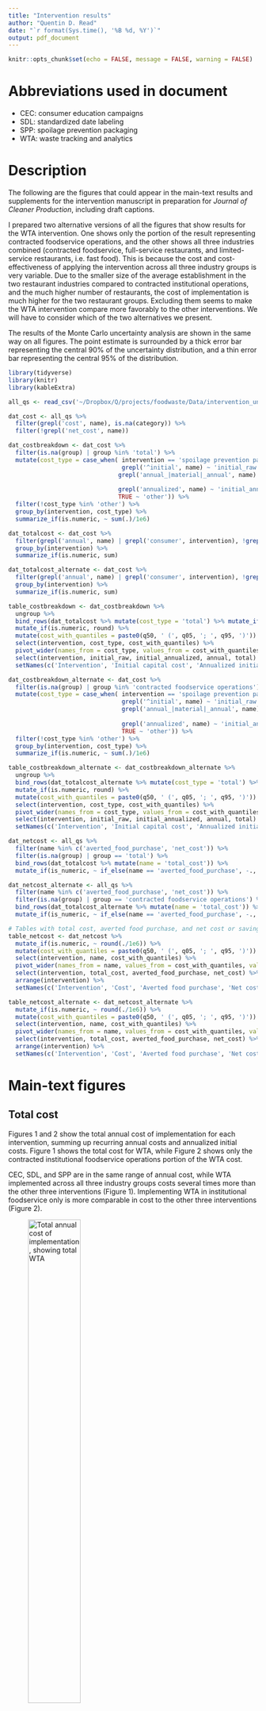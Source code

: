 ```yaml
---
title: "Intervention results"
author: "Quentin D. Read"
date: "`r format(Sys.time(), '%B %d, %Y')`"
output: pdf_document
---
```


```r
knitr::opts_chunk$set(echo = FALSE, message = FALSE, warning = FALSE)
```

# Abbreviations used in document

* CEC: consumer education campaigns
* SDL: standardized date labeling
* SPP: spoilage prevention packaging
* WTA: waste tracking and analytics

# Description

The following are the figures that could appear in the main-text results and supplements for the intervention manuscript in preparation for *Journal of Cleaner Production*, including draft captions.

I prepared two alternative versions of all the figures that show results for the WTA intervention. One shows only the portion of the result representing contracted foodservice operations, and the other shows all three industries combined (contracted foodservice, full-service restaurants, and limited-service restaurants, i.e. fast food). This is because the cost and cost-effectiveness of applying the intervention across all three industry groups is very variable. Due to the smaller size of the average establishment in the two restaurant industries compared to contracted institutional operations, and the much higher number of restaurants, the cost of implementation is much higher for the two restaurant groups. Excluding them seems to make the WTA intervention compare more favorably to the other interventions. We will have to consider which of the two alternatives we present.

The results of the Monte Carlo uncertainty analysis are shown in the same way on all figures. The point estimate is surrounded by a thick error bar representing the central 90% of the uncertainty distribution, and a thin error bar representing the central 95% of the distribution.

```r
library(tidyverse)
library(knitr)
library(kableExtra)

all_qs <- read_csv('~/Dropbox/Q/projects/foodwaste/Data/intervention_uncertainty/intervention_quantiles.csv')

dat_cost <- all_qs %>%
  filter(grepl('cost', name), is.na(category)) %>%
  filter(!grepl('net_cost', name))

dat_costbreakdown <- dat_cost %>%
  filter(is.na(group) | group %in% 'total') %>%
  mutate(cost_type = case_when( intervention == 'spoilage prevention packaging' & name == 'total_annual_cost' ~ 'other',
                                grepl('^initial', name) ~ 'initial_raw',
                               grepl('annual_|material|_annual', name) ~ 'annual',
                              
                               grepl('annualized', name) ~ 'initial_annualized',
                               TRUE ~ 'other')) %>%
  filter(!cost_type %in% 'other') %>%
  group_by(intervention, cost_type) %>%
  summarize_if(is.numeric, ~ sum(.)/1e6)

dat_totalcost <- dat_cost %>%
  filter(grepl('annual', name) | grepl('consumer', intervention), !grepl('content|media', name), name != 'annualized_initial_cost', is.na(group) | group == 'total') %>%
  group_by(intervention) %>%
  summarize_if(is.numeric, sum)

dat_totalcost_alternate <- dat_cost %>%
  filter(grepl('annual', name) | grepl('consumer', intervention), !grepl('content|media', name), name != 'annualized_initial_cost', is.na(group) | group == 'contracted foodservice operations') %>%
  group_by(intervention) %>%
  summarize_if(is.numeric, sum)

table_costbreakdown <- dat_costbreakdown %>%
  ungroup %>%
  bind_rows(dat_totalcost %>% mutate(cost_type = 'total') %>% mutate_if(is.numeric, ~ round(./1e6))) %>%
  mutate_if(is.numeric, round) %>%
  mutate(cost_with_quantiles = paste0(q50, ' (', q05, '; ', q95, ')')) %>%
  select(intervention, cost_type, cost_with_quantiles) %>%
  pivot_wider(names_from = cost_type, values_from = cost_with_quantiles, values_fill = list(cost_with_quantiles = "--")) %>%
  select(intervention, initial_raw, initial_annualized, annual, total) %>%
  setNames(c('Intervention', 'Initial capital cost', 'Annualized initial cost', 'Annual cost', 'Total (annualized + annual) cost')) 

dat_costbreakdown_alternate <- dat_cost %>%
  filter(is.na(group) | group %in% 'contracted foodservice operations') %>%
  mutate(cost_type = case_when( intervention == 'spoilage prevention packaging' & name == 'total_annual_cost' ~ 'other',
                                grepl('^initial', name) ~ 'initial_raw',
                                grepl('annual_|material|_annual', name) ~ 'annual',
                                
                                grepl('annualized', name) ~ 'initial_annualized',
                                TRUE ~ 'other')) %>%
  filter(!cost_type %in% 'other') %>%
  group_by(intervention, cost_type) %>%
  summarize_if(is.numeric, ~ sum(.)/1e6)

table_costbreakdown_alternate <- dat_costbreakdown_alternate %>%
  ungroup %>%
  bind_rows(dat_totalcost_alternate %>% mutate(cost_type = 'total') %>% mutate_if(is.numeric, ~ round(./1e6))) %>%
  mutate_if(is.numeric, round) %>%
  mutate(cost_with_quantiles = paste0(q50, ' (', q05, '; ', q95, ')')) %>%
  select(intervention, cost_type, cost_with_quantiles) %>%
  pivot_wider(names_from = cost_type, values_from = cost_with_quantiles, values_fill = list(cost_with_quantiles = "--")) %>%
  select(intervention, initial_raw, initial_annualized, annual, total) %>%
  setNames(c('Intervention', 'Initial capital cost', 'Annualized initial cost', 'Annual cost', 'Total (annualized + annual) cost')) 

dat_netcost <- all_qs %>%
  filter(name %in% c('averted_food_purchase', 'net_cost')) %>%
  filter(is.na(group) | group == 'total') %>%
  bind_rows(dat_totalcost %>% mutate(name = 'total_cost')) %>%
  mutate_if(is_numeric, ~ if_else(name == 'averted_food_purchase', -., .))

dat_netcost_alternate <- all_qs %>%
  filter(name %in% c('averted_food_purchase', 'net_cost')) %>%
  filter(is.na(group) | group == 'contracted foodservice operations') %>%
  bind_rows(dat_totalcost_alternate %>% mutate(name = 'total_cost')) %>%
  mutate_if(is_numeric, ~ if_else(name == 'averted_food_purchase', -., .))

# Tables with total cost, averted food purchase, and net cost or savings
table_netcost <- dat_netcost %>%
  mutate_if(is.numeric, ~ round(./1e6)) %>%
  mutate(cost_with_quantiles = paste0(q50, ' (', q05, '; ', q95, ')')) %>%
  select(intervention, name, cost_with_quantiles) %>%
  pivot_wider(names_from = name, values_from = cost_with_quantiles, values_fill = list(cost_with_quantiles = "--")) %>%
  select(intervention, total_cost, averted_food_purchase, net_cost) %>%
  arrange(intervention) %>%
  setNames(c('Intervention', 'Cost', 'Averted food purchase', 'Net cost or savings')) 

table_netcost_alternate <- dat_netcost_alternate %>%
  mutate_if(is.numeric, ~ round(./1e6)) %>%
  mutate(cost_with_quantiles = paste0(q50, ' (', q05, '; ', q95, ')')) %>%
  select(intervention, name, cost_with_quantiles) %>%
  pivot_wider(names_from = name, values_from = cost_with_quantiles, values_fill = list(cost_with_quantiles = "--")) %>%
  select(intervention, total_cost, averted_food_purchase, net_cost) %>%
  arrange(intervention) %>%
  setNames(c('Intervention', 'Cost', 'Averted food purchase', 'Net cost or savings')) 

```


# Main-text figures

## Total cost

Figures 1 and 2 show the total annual cost of implementation for each intervention, summing up recurring annual costs and annualized initial costs. Figure 1 shows the total cost for WTA, while Figure 2 shows only the contracted institutional foodservice operations portion of the WTA cost.

CEC, SDL, and SPP are in the same range of annual cost, while WTA implemented across all three industry groups costs several times more than the other three interventions (Figure 1). Implementing WTA in institutional foodservice only is more comparable in cost to the other three interventions (Figure 2).

![Total annual cost of implementation, showing total WTA](C:\Users\qread\google_drive\SESYNC Food Waste\MS3_Interventions\figs\total_cost_v1.png){ width=50% }

![Total annual cost of implementation, showing only institutional WTA](C:\Users\qread\google_drive\SESYNC Food Waste\MS3_Interventions\figs\total_cost_v2.png){ width=50% }

## Cost breakdown

Table 1 includes the information in Figure 1 with additional detail: it is split into the annually recurring and annualized initial components. All costs are shown in millions of dollars per year; the median point estimate is shown first, followed by the 5th and 95th percentile in parentheses.

```r
kable(table_costbreakdown, "latex", booktabs = T) %>%
  kable_styling(font_size = 7)
```

We model all the costs for consumer education campaigns as being annually recurring &mdash; new content is developed annually as well as new media time being bought. Spoilage prevention packaging includes the initial costs we estimated through the reformulation cost model, as well as the recurring annual cost of the additional packaging material required per unit of packaged food. Standardized date labeling is only modeled as having an up-front cost with no recurring costs. Waste tracking and analytics has a modest up-front cost and a high annual cost, most of which goes to paying additional wages for the time required to train employees and track waste at every transaction. (The cost is especially high when considering all three WTA industries, as in Figure 5.)

Table 2 is an alternative version of Table 1 with only the contracted institutional component of WTA.

```r
kable(table_costbreakdown_alternate, "latex", booktabs = T) %>%
  kable_styling(font_size = 7)
```

\newpage

## Averted food purchase and net savings

Figures 3 and 4 show the total cost numbers (the same as in Figures 1 and 2) for the four interventions, and additionally show the amount of food purchases expected to be averted by the intervention due to waste reduction. The net cost (or net savings) of the intervention is the annual cost - annual savings due to food purchases averted. The number is negative if there is a net savings. Similarly to the previous figures, Figure 3 shows the total result for all three WTA industries, while Figure 4 only shows contracted foodservice.

![Net cost savings of each intervention, showing total WTA](C:\Users\qread\google_drive\SESYNC Food Waste\MS3_Interventions\figs\net_cost_v1.png){ width=50% }

![Net cost savings of each intervention, showing only institutional WTA](C:\Users\qread\google_drive\SESYNC Food Waste\MS3_Interventions\figs\net_cost_v2.png){ width=50% }

Tables 3 and 4 show the same values as Figures 3 and 4, in tabular form.

Table 3. Net cost, with all three industries totaled for WTA.

```r
kable(table_netcost, "latex", booktabs = T) %>%
  kable_styling(font_size = 7)
```

Table 4. Net cost, with only contracted foodservice included for WTA.

```r
kable(table_netcost_alternate, "latex", booktabs = T) %>%
  kable_styling(font_size = 7)
```

## Net environmental impact averted

Figures 5 (total WTA) and 6 (institutional foodservice only for WTA) show the net environmental impact averted (gross impact averted from avoiding food waste - added impact from the intervention itself) for each of the four interventions. SDL is a smaller-scale intervention than the other three, but all are roughly in the same neighborhood.

![Net impact averted, showing combined WTA](C:\Users\qread\google_drive\SESYNC Food Waste\MS3_Interventions\figs\total_impact_averted_v1.png){ width=70% }

![Net impact averted, showing only institutional WTA](C:\Users\qread\google_drive\SESYNC Food Waste\MS3_Interventions\figs\total_impact_averted_v2.png){ width=70% }

## Cost per unit reduction

Figures 7 and 8 show the cost per unit reduction of each environmental impact category; Figure 5 shows the average cost across the three industries for WTA, and Figure 6 shows only the contracted institutional foodservice portion. Note that the costs are considered separately for each environmental good. For example if the intervention costs \$10 million to implement and averts 100 million kg of GHG emissions and 10 million square meters of land use, it would be shown as costing \$0.10 per kg of GHG emissions averted, and \$1 per square meter of land. Later, it would be useful to find a way to combine all the relevant environmental goods to get an overall cost-effectiveness for each intervention. However, this may be problematic because of the issues around environmental valuation.

CEC, SPP, and SDL all have fairly similar costs per unit reduction. WTA is more expensive if considering all three industry groups (Figure 7) but is roughly comparable to the other three if considering only contracted institutional foodservice (Figure 8).

![Cost per unit reduction, showing combined WTA](C:\Users\qread\google_drive\SESYNC Food Waste\MS3_Interventions\figs\cost_per_unit_reduction_v1.png){ width=70% }

![Cost per unit reduction, showing only institutional WTA](C:\Users\qread\google_drive\SESYNC Food Waste\MS3_Interventions\figs\cost_per_unit_reduction_v2.png){ width=70% }

## Cost-effectiveness

Figures 9 and 10 are simply the reciprocal of Figures 7 and 8. Here, the units are impact reduced per $1 spent on the intervention.

![Cost-effectiveness, showing combined WTA](C:\Users\qread\google_drive\SESYNC Food Waste\MS3_Interventions\figs\cost_effectiveness_v1.png){ width=70% }

![Cost-effectiveness, showing only institutional WTA](C:\Users\qread\google_drive\SESYNC Food Waste\MS3_Interventions\figs\cost_effectiveness_v2.png){ width=70% }

\newpage

# Supplemental Figures

It is probably not necessary to include the breakdown of packaging results by food type, the breakdown of waste tracking results by industry group, and the comparison of our results with ReFED's results, in the main text. So the following figures will likely be in the supplemental section.

## Breakdown of packaging results by food type

Note that the results here for total cost (Figure 11), net cost (Figure 12), total impact averted (Figure 13), and cost per unit reduction (Figure 14) and its reciprocal cost-effectiveness (Figure 15), are based on the numbers of units for each food type we input to the reformulation cost model. The food types are aggregated at the level of BEA codes from the input-output table: fruit, vegetables, meat, poultry, and seafood.

![Total cost of implementing SPP for each food type](C:\Users\qread\google_drive\SESYNC Food Waste\MS3_Interventions\figs\packaging_total_cost_by_food_type.png){ width=50% }

![Net cost of implementing SPP for each food type](C:\Users\qread\google_drive\SESYNC Food Waste\MS3_Interventions\figs\packaging_net_cost_by_food_type.png){ width=50% }

![Net environmental impact averted by SPP for each food type](C:\Users\qread\google_drive\SESYNC Food Waste\MS3_Interventions\figs\packaging_impact_averted_by_food_type.png){ width=70% }

![Cost per unit impact reduction for SPP for each food type](C:\Users\qread\google_drive\SESYNC Food Waste\MS3_Interventions\figs\packaging_cost_per_reduction_by_food_type.png){ width=70% }

![Cost-effectiveness for SPP for each food type](C:\Users\qread\google_drive\SESYNC Food Waste\MS3_Interventions\figs\packaging_cost_effectiveness_by_food_type.png){ width=70% }

\newpage

## Breakdown of waste tracking results by industry group

Figures 16-20 show the total cost of implementation, the net cost, the impact averted, the cost per unit reduction, and the cost-effectiveness for WTA for the three industry groups (contracted institutional foodservice, limited-service restaurants, and full-service restaurants). It is clear from Figure 16 that the total costs vary due to the different sizes of the industries, but also that the vast majority of the costs is to pay employee wages. Contracted foodservice has both the lowest overall cost and highest overall impact averted, leading to superior cost-effectiveness compared to the other two.

![Total cost of implementing WTA for each industry](C:\Users\qread\google_drive\SESYNC Food Waste\MS3_Interventions\figs\wta_total_cost_by_industry.png){ width=50% }

![Total cost of implementing WTA for each industry](C:\Users\qread\google_drive\SESYNC Food Waste\MS3_Interventions\figs\wta_total_cost_by_industry.png){ width=50% }

![Net environmental impact averted by WTA for each industry](C:\Users\qread\google_drive\SESYNC Food Waste\MS3_Interventions\figs\wta_impact_averted_by_industry.png){ width=70% }

![Cost per unit impact reduction for WTA for each industry](C:\Users\qread\google_drive\SESYNC Food Waste\MS3_Interventions\figs\wta_cost_per_reduction_by_industry.png){ width=70% }

![Cost-effectiveness for WTA for each industry](C:\Users\qread\google_drive\SESYNC Food Waste\MS3_Interventions\figs\wta_cost_effectiveness_by_industry.png){ width=70% }

## Comparison of our results with ReFED's results

ReFED's analysis (2016) includes total cost of each intervention and the total amount of greenhouse gas emissions and water use averted by the intervention, allowing an estimate of cost-effectiveness of greenhouse gas and water use reduction. Figures 21-25 show comparisons of our results with ReFED's results. In all figures, hollow circles represent the ReFED estimate. 

Figure 21 shows the comparison between our total cost estimate and ReFED's. ReFED uniformly estimates that interventions will be much cheaper compared to our estimates. This is likely due to ReFED incompletely considering costs such as paying additional wages to employees that are spending additional time implementing the intervention (especially apparent in the case of WTA). Figure 22 shows the total amount of GHG estimated to be reduced by the interventions. Although ReFED's cost estimates are overly optimistic, their estimates for potential GHG reduction are lower in the cases of WTA and WPP, and fairly closely in agreement with ours in the cases of CEC and SDL. Figure 23 shows the difference in estimates of potential water use reduction; in this case ReFED's estiamtes disagree significantly with ours, being higher in the case of CEC, SDL, and WTA, but lower in the case of SPP. This may be due to differing methodology. The resulting cost-effectiveness numbers for GHG (Figure 24) and water (Figure 25) show similar discrepancies.

![Comparison of total cost estimates between our work and ReFED 2016](C:\Users\qread\google_drive\SESYNC Food Waste\MS3_Interventions\figs\four_interventions_vsrefed_total_annual_cost.png){ width=50% }

![Comparison of potential GHG emission reduction between our work and ReFED 2016](C:\Users\qread\google_drive\SESYNC Food Waste\MS3_Interventions\figs\four_interventions_vsrefed_ghg_reduced.png){ width=50% }

![Comparison of potential water use reduction between our work and ReFED 2016](C:\Users\qread\google_drive\SESYNC Food Waste\MS3_Interventions\figs\four_interventions_vsrefed_water_reduced.png){ width=50% }

![Comparison of estimated GHG cost-effectiveness between our work and ReFED 2016](C:\Users\qread\google_drive\SESYNC Food Waste\MS3_Interventions\figs\four_interventions_vsrefed_ghg_costeff.png){ width=50% }

![Comparison of estimated water cost-effectiveness between our work and ReFED 2016](C:\Users\qread\google_drive\SESYNC Food Waste\MS3_Interventions\figs\four_interventions_vsrefed_ghg_reduced.png){ width=50% }
